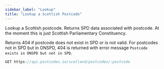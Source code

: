 ```yaml
---
sidebar_label: "Lookup"
title: "Lookup a Scottish Postcode"
---
```


Lookup a Scottish postcode. Returns SPD data associated with postcode. At the moment this is just Scottish Parliamentary Constituency.

Returns 404 if postcode does not exist in SPD or is not valid. For postcodes not in SPD but in ONSPD, 404 is returned with error message `Postcode exists in ONSPD but not in SPD`.

```javascript
GET https://api.postcodes.io/scotland/postcodes/:postcode
```
